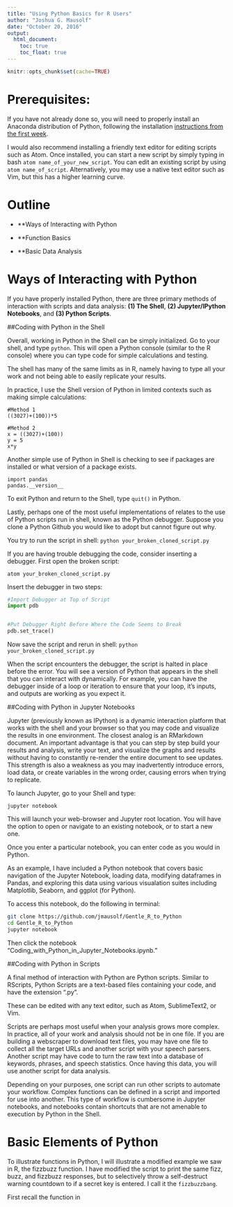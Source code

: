 ```yaml
---
title: "Using Python Basics for R Users"
author: "Joshua G. Mausolf"
date: "October 20, 2016"
output:
  html_document:
    toc: true
    toc_float: true
---
```


```r
knitr::opts_chunk$set(cache=TRUE)
```


# Prerequisites:

If you have not already done so, you will need to properly install an Anaconda distribution of Python, following the installation [instructions from the first week](www.link).

I would also recommend installing a friendly text editor for editing scripts such as Atom. Once installed, you can start a new script by simply typing in bash `atom name_of_your_new_script`. You can edit an existing script by using `atom name_of_script`. Alternatively, you may use a native text editor such as Vim, but this has a higher learning curve.


# Outline

* **Ways of Interacting with Python

* **Function Basics

* **Basic Data Analysis


# Ways of Interacting with Python

If you have properly installed Python, there are three primary methods of interaction with scripts and data analysis: **(1) The Shell**, **(2) Jupyter/IPython Notebooks**, and **(3) Python Scripts**.

##Coding with Python in the Shell

Overall, working in Python in the Shell can be simply initialized. Go to your shell, and type `python`. This will open a Python console (similar to the R console) where you can type code for simple calculations and testing.

The shell has many of the same limits as in R, namely having to type all your work and not being able to easily replicate your results.

In practice, I use the Shell version of Python in limited contexts such as making simple calculations:

```
#Method 1
((3027)+(100))*5

#Method 2
x = ((3027)+(100))
y = 5
x*y

```
Another simple use of Python in Shell is checking to see if packages are installed or what version of a package exists.

```
import pandas
pandas.__version__

```
To exit Python and return to the Shell, type `quit()` in Python.

Lastly, perhaps one of the most useful implementations of relates to the use of Python scripts run in shell, known as the Python debugger. Suppose you clone a Python Github you would like to adopt but cannot figure out why.

You try to run the script in shell:
`python your_broken_cloned_script.py`

If you are having trouble debugging the code, consider inserting a debugger. First open the broken script:

`atom your_broken_cloned_script.py`

Insert the debugger in two steps:

```python
#Import Debugger at Top of Script
import pdb


#Put Debugger Right Before Where the Code Seems to Break
pdb.set_trace()

```

Now save the script and rerun in shell: `python your_broken_cloned_script.py`

When the script encounters the debugger, the script is halted in place before the error. You will see a version of Python that appears in the shell that you can interact with dynamically. For example, you can have the debugger inside of a loop or iteration to ensure that your loop, it's inputs, and outputs are working as you expect it.

##Coding with Python in Jupyter Notebooks

Jupyter (previously known as IPython) is a dynamic interaction platform that works with the shell and your browser so that you may code and visualize the results in one environment. The closest analog is an RMarkdown document. An important advantage is that you can step by step build your results and analysis, write your text, and visualize the graphs and results without having to constantly re-render the entire document to see updates. This strength is also a weakness as you may inadvertently introduce errors, load data, or create variables in the wrong order, causing errors when trying to replicate.

To launch Jupyter, go to your Shell and type:

`jupyter notebook`

This will launch your web-browser and Jupyter root location. You will have the option to open or navigate to an existing notebook, or to start a new one.

Once you enter a particular notebook, you can enter code as you would in Python.

As an example, I have included a Python notebook that covers basic navigation of the Jupyter Notebook, loading data, modifying dataframes in Pandas, and exploring this data using various visualation suites including Matplotlib, Seaborn, and ggplot (for Python).

To access this notebook, do the following in terminal:

```bash
git clone https://github.com/jmausolf/Gentle_R_to_Python
cd Gentle_R_to_Python
jupyter notebook
```
Then click the notebook "Coding_with_Python_in_Jupyter_Notebooks.ipynb."


##Coding with Python in Scripts

A final method of interaction with Python are Python scripts. Similar to RScripts, Python Scripts are a text-based files containing your code, and have the extension ".py".

These can be edited with any text editor, such as Atom, SublimeText2, or Vim.

Scripts are perhaps most useful when your analysis grows more complex. In practice, all of your work and analysis should not be in one file. If you are building a webscraper to download text files, you may have one file to collect all the target URLs and another script with your speech parsers. Another script may have code to turn the raw text into a database of keywords, phrases, and speech statistics. Once having this data, you will use another script for data analysis.

Depending on your purposes, one script can run other scripts to automate your workflow. Complex functions can be defined in a script and imported for use into another. This type of workflow is cumbersome in Jupyter notebooks, and notebooks contain shortcuts that are not amenable to execution by Python in the Shell.


# Basic Elements of Python

To illustrate functions in Python, I will illustrate a modified example we saw in R, the fizzbuzz function. I have modified the script to print the same fizz, buzz, and fizzbuzz responses, but to selectively throw a self-destruct warning countdown to if a secret key is entered. I call it the `fizzbuzzbang`.

First recall the function in 
